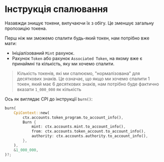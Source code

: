 
# Інструкція спалювання

Назавжди знищує токени, вилучаючи їх з обігу. Це зменшує загальну пропозицію токена.

Перш ніж ми зможемо спалити будь-який токен, нам потрібно вже мати:
- Ініціалізований `Mint` рахунок.
- Рахунок `Token` або рахунок `Associated Token`, на якому вже є принаймні та кількість, яку ми хочемо спалити.

> Кількість токенів, які ми спалюємо, "нормалізована" для десяткових знаків. Це означає, що якщо ми хочемо спалити 1 токен, який має 6 десяткових знаків, нам потрібно буде фактично вказати `1_000_000` як кількість

Ось як виглядає CPI до інструкції `burn()`: 

```rust
burn(
    CpiContext::new(
        ctx.accounts.token_program.to_account_info(),
        Burn {
            mint: ctx.accounts.mint.to_account_info(),
            from: ctx.accounts.token_account.to_account_info(),
            authority: ctx.accounts.authority.to_account_info(),
        },
    ),
    &1_000_000,
)?;
```